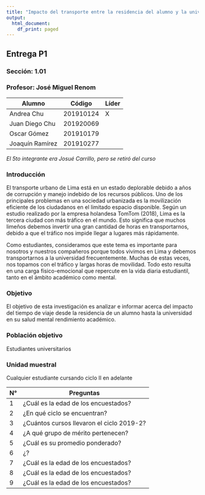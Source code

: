 ```yaml
---
title: "Impacto del transporte entre la residencia del alumno y la universidad en su salud mental y rendimiento académico"
output:
  html_document:
    df_print: paged
---
```

## Entrega P1
### **Sección:** 1.01
### **Profesor:** José Miguel Renom

**Alumno** | **Código** | **Líder**
-----------|------------|----------
Andrea Chu |201910124   |X
Juan Diego Chu|201920069|
Oscar Gómez|201910179   |
Joaquín Ramírez|201910277|
_El 5to integrante era Josué Carrillo, pero se retiró del curso_

### Introducción

El transporte urbano de Lima está en un estado deplorable debido a años de corrupción y manejo indebido de los recursos públicos. Uno de los principales problemas en una sociedad urbanizada es la movilización eficiente de los ciudadanos en el limitado espacio disponible.  Según un estudio realizado por la empresa holandesa TomTom (2018), Lima es la tercera ciudad con más tráfico en el mundo. Esto significa que muchos limeños debemos invertir una gran cantidad de horas en transportarnos, debido a que el tráfico nos impide llegar a lugares más rápidamente. 

Como estudiantes, consideramos que este tema es importante para nosotros y nuestros compañeros porque todos vivimos en Lima y debemos transportarnos a la universidad frecuentemente. Muchas de estas veces, nos topamos con el tráfico y largas horas de movilidad. Todo esto resulta en una carga físico-emocional que repercute en la vida diaria estudiantil, tanto en el ámbito académico como mental.


### Objetivo

El objetivo de esta investigación es analizar e informar acerca del impacto del tiempo de viaje desde la residencia de un alumno hasta la universidad en su salud mental rendimiento académico.

### Población objetivo

Estudiantes universitarios

### Unidad muestral

Cualquier estudiante cursando ciclo II en adelante



N°|Preguntas
--|---------
1|¿Cuál es la edad de los encuestados?
2|¿En qué ciclo se encuentran?
3|¿Cuántos cursos llevaron el ciclo 2019-2?
4|¿A qué grupo de mérito pertenecen?
5|¿Cuál es su promedio ponderado?
6|¿?
7|¿Cuál es la edad de los encuestados?
8|¿Cuál es la edad de los encuestados?
9|¿Cuál es la edad de los encuestados?
